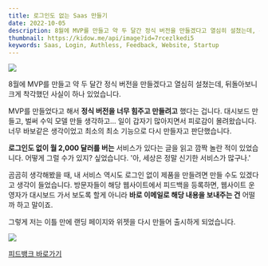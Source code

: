 ```yaml
---
title: 로그인도 없는 Saas 만들기
date: 2022-10-05
description: 8월에 MVP를 만들고 약 두 달간 정식 버전을 만들겠다고 열심히 설쳤는데, 뒤돌아보니 크게 착각했던 사실이 하나 있었습니다.
thumbnail: https://kidow.me/api/image?id=7rcezlkedi5
keywords: Saas, Login, Authless, Feedback, Website, Startup
---
```



<Frontmatter />
<BackTop />

![](/contents/11/feedbank.png)

8월에 MVP를 만들고 약 두 달간 정식 버전을 만들겠다고 열심히 설쳤는데, 뒤돌아보니 크게 착각했던 사실이 하나 있었습니다.

MVP를 만들었다고 해서 **정식 버전을 너무 힘주고 만들려고** 했다는 겁니다. 대시보드 만들고, 벌써 수익 모델 만들 생각하고... 일이 갑자기 많아지면서 피로감이 몰려왔습니다. 너무 바보같은 생각이었고 최소의 최소 기능으로 다시 만들자고 판단했습니다.

**로그인도 없이 월 2,000 달러를 버는** 서비스가 있다는 글을 읽고 깜짝 놀란 적이 있었습니다. 어떻게 그럴 수가 있지? 싶었습니다. '아, 세상은 정말 신기한 서비스가 많구나.'

곰곰히 생각해봤을 때, 내 서비스 역시도 로그인 없이 제품을 만들려면 만들 수도 있겠다고 생각이 들었습니다. 방문자들이 해당 웹사이트에서 피드백을 등록하면, 웹사이트 운영자가 대시보드 가서 보도록 할게 아니라 **바로 이메일로 해당 내용을 보내주는 건** 어떨까 하고 말이죠.

그렇게 저는 이틀 만에 랜딩 페이지와 위젯을 다시 만들어 출시하게 되었습니다.

![](/contents/11/no-login.png)

[피드뱅크 바로가기](https://feedbank.app)

<ShareButtons />
<Comment />
